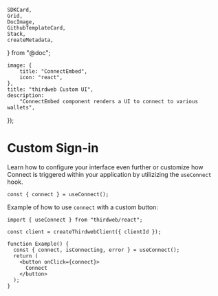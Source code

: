 	SDKCard,
	Grid,
	DocImage,
	GithubTemplateCard,
	Stack,
	createMetadata,
} from "@doc";

	image: {
		title: "ConnectEmbed",
		icon: "react",
	},
	title: "thirdweb Custom UI",
	description:
		"ConnectEmbed component renders a UI to connect to various wallets",
});

# Custom Sign-in

Learn how to configure your interface even further or customize how Connect is triggered within your application by utilizizing the `useConnect` hook.

```tsx
const { connect } = useConnect();
```

Example of how to use `connect` with a custom button:

```tsx
import { useConnect } from "thirdweb/react";
 
const client = createThirdwebClient({ clientId });
 
function Example() {
  const { connect, isConnecting, error } = useConnect();
  return (
    <button onClick={connect}>
      Connect
    </button>
  );
}
```